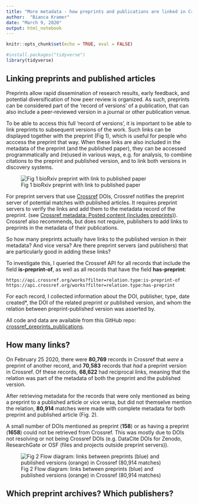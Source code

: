 ```yaml
---
title: "More metadata - how preprints and publications are linked in Crossref"
author:  "Bianca Kramer"
date: "March 9, 2020"
output: html_notebook
---
```

```r
knitr::opts_chunk$set(echo = TRUE, eval = FALSE)
```

```r
#install.packages("tidyverse")
library(tidyverse)
```

## Linking preprints and published articles

Preprints allow rapid dissemination of research results, early feedback, and potential diversification of how peer review is organized. As such, preprints can be considered part of the 'record of versions' of a publication, that can also include a peer-reviewed version in a journal or other publication venue.  

To be able to access this full 'record of versions', it is important to be able to link preprints to subsequent versions of the work. Such links can be displayed together with the preprint (Fig 1), which is useful for people who acccess the preprint that way. When these links are also included in the metadata of the preprint (and the published paper), they can be accessed programmatically and (re)used in various ways, e.g. for analysis, to combine citations to the preprint and published version, and to link both versions in discovery systems.

![Fig 1 bioRxiv preprint with link to published paper ](https://github.com/bmkramer/crossref_preprints_publications/raw/master/img/bioRxiv_link.png "Biorxiv example - link to published version")

For preprint servers that use [Crossref](https://crossref.org) DOIs, Crossref notifies the preprint server of potential matches with published articles. It requires preprint servers to verify the links and add them to the metadata record of the preprint. 
(see [Crossref metadata: Posted content (includes preprints)](https://support.crossref.org/hc/en-us/articles/213126346-Posted-content-includes-preprints#assoc)). Crossref also recommends, but does not require, publishers to add links to preprints in the metadata of their publications.

So how many preprints actually have links to the published version in their metadata? And vice versa? Are there preprint servers (and publishers) that are particularly good in adding these links? 

To investigate this, I queried the Crossref API for all records that include the field **is-preprint-of**, as well as all records that have the field **has-preprint**:

```{}
https://api.crossref.org/works?filter=relation.type:is-preprint-of
https://api.crossref.org/works?filter=relation.type:has-preprint
```

For each record, I collected information about the DOI, publisher, type, date created*, the DOI of the related preprint or published version, and whom the relation between preprint-published version was asserted by.

All code and data are available from this GitHub repo: [crossref_preprints_publications](https://github.com/bmkramer/crossref_preprints_publications).

## How many links?
On February 25 2020, there were **80,769** records in Crossref that *were* a preprint of another record, and **70,583** records that *had* a preprint version in Crossref. Of these records, **68,622** had reciprocal links, meaning that the relation was part of the metadata of both the preprint and the published version.  

After retrieving metadata for the records that were only mentioned as being a preprint to a published article or vice versa, but did not themselve mention the relation, **80,914** matches were made with complete metadata for both preprint and published article (Fig. 2). 

A small number of DOIs mentioned as preprint (**158**) or as having a preprint (**1658**) could not be retrieved from Crossref. This was mostly due to DOIs not resolving or not being Crossref DOIs (e.g. DataCite DOIs for Zenodo, ResearchGate or OSF (files and projects outside preprint servers)).

![Fig 2 Flow diagram: links between preprints (blue) and published versions (orange) in Crossref (80,914 matches) ](https://github.com/bmkramer/crossref_preprints_publications/raw/master/img/sankey_pp.png "Crossref: preprints and published versions")

## Which preprint archives? Which publishers? 
